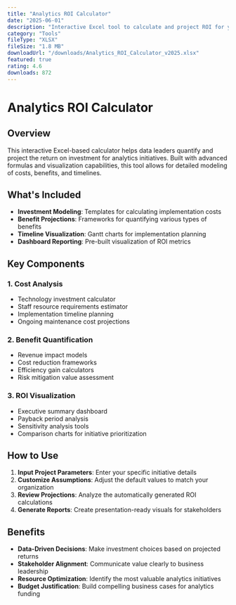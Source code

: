 ```yaml
---
title: "Analytics ROI Calculator"
date: "2025-06-01"
description: "Interactive Excel tool to calculate and project ROI for your analytics and BI initiatives with customizable parameters."
category: "Tools"
fileType: "XLSX"
fileSize: "1.8 MB"
downloadUrl: "/downloads/Analytics_ROI_Calculator_v2025.xlsx"
featured: true
rating: 4.6
downloads: 872
---
```


# Analytics ROI Calculator

## Overview

This interactive Excel-based calculator helps data leaders quantify and project the return on investment for analytics initiatives. Built with advanced formulas and visualization capabilities, this tool allows for detailed modeling of costs, benefits, and timelines.

## What's Included

- **Investment Modeling**: Templates for calculating implementation costs
- **Benefit Projections**: Frameworks for quantifying various types of benefits
- **Timeline Visualization**: Gantt charts for implementation planning
- **Dashboard Reporting**: Pre-built visualization of ROI metrics

## Key Components

### 1. Cost Analysis
- Technology investment calculator
- Staff resource requirements estimator
- Implementation timeline planning
- Ongoing maintenance cost projections

### 2. Benefit Quantification
- Revenue impact models
- Cost reduction frameworks
- Efficiency gain calculators
- Risk mitigation value assessment

### 3. ROI Visualization
- Executive summary dashboard
- Payback period analysis
- Sensitivity analysis tools
- Comparison charts for initiative prioritization

## How to Use

1. **Input Project Parameters**: Enter your specific initiative details
2. **Customize Assumptions**: Adjust the default values to match your organization
3. **Review Projections**: Analyze the automatically generated ROI calculations
4. **Generate Reports**: Create presentation-ready visuals for stakeholders

## Benefits

- **Data-Driven Decisions**: Make investment choices based on projected returns
- **Stakeholder Alignment**: Communicate value clearly to business leadership
- **Resource Optimization**: Identify the most valuable analytics initiatives
- **Budget Justification**: Build compelling business cases for analytics funding
